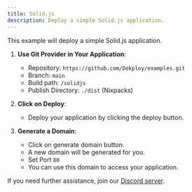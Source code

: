 ```yaml
---
title: Solid.js
description: Deploy a simple Solid.js application.
---
```



This example will deploy a simple Solid.js application.


1. **Use Git Provider in Your Application**:
   - Repository: `https://github.com/Dokploy/examples.git`
   - Branch: `main`
   - Build path: `/solidjs`
   - Publish Directory: `./dist` (Nixpacks)

2. **Click on Deploy**:
   - Deploy your application by clicking the deploy button.

3. **Generate a Domain**:
    - Click on generate domain button.
    - A new domain will be generated for you.
    - Set Port `80`
    - You can use this domain to access your application.
    
If you need further assistance, join our [Discord server](https://discord.com/invite/2tBnJ3jDJc).
